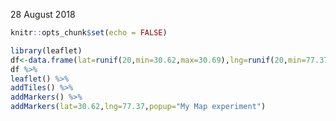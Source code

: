 
28 August 2018

```{r setup, include=FALSE}
knitr::opts_chunk$set(echo = FALSE)
```



```{r leaf}
library(leaflet)
df<-data.frame(lat=runif(20,min=30.62,max=30.69),lng=runif(20,min=77.37,max=77.57))
df %>%
leaflet() %>%
addTiles() %>%
addMarkers() %>%
addMarkers(lat=30.62,lng=77.37,popup="My Map experiment")

```

